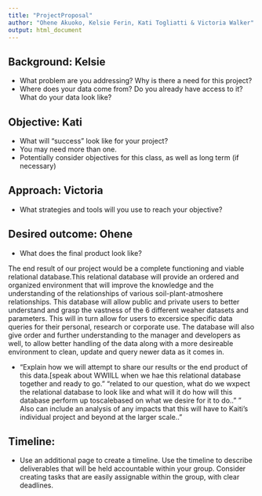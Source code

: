```yaml
---
title: "ProjectProposal"
author: "Ohene Akuoko, Kelsie Ferin, Kati Togliatti & Victoria Walker"
output: html_document
---
```


## Background: Kelsie
  + What problem are you addressing? Why is there a need for this project?
  + Where does your data come from? Do you already have access to it? What do your data look like?
  
## Objective: Kati
  + What will "success" look like for your project?
  + You may need more than one.
  + Potentially consider objectives for this class, as well as long term (if necessary)
  
## Approach: Victoria
  + What strategies and tools will you use to reach your objective?
  
## Desired outcome: Ohene
  + What does the final product look like?
  
  The end result of our project would be a complete functioning and viable relational database.This relational database will provide an ordered and organized environment that will improve the knowledge and the understanding of the relationships of various soil-plant-atmoshere relationships. This database will allow public and private users to better understand and grasp the vastness of the 6 different weaher datasets and parameters. This will in turn allow for users to excersice specific data queries for their personal, research or corporate use. The database will also give order and further understanding to the  manager and developers as well, to allow better handling of the data along with a more desireable environment to clean, update and query newer data as it comes in.

  + "Explain how we will attempt to share our results or the end product of this data.[speak about WWIlLL when we hae this relational database together and ready to go."
  "related to our question, what do we wxpect the relational database to look like and what will it do how will this database perform up toscalebased on what we desire for it to do.."
  " Also can include an analysis of any impacts that this will have to Kaiti's individual project and beyond at the larger scale.."
  
## Timeline: 
  + Use an additional page to create a timeline. Use the timeline to describe deliverables that will be held accountable within your group. Consider creating tasks that are easily assignable within the group, with clear deadlines.

